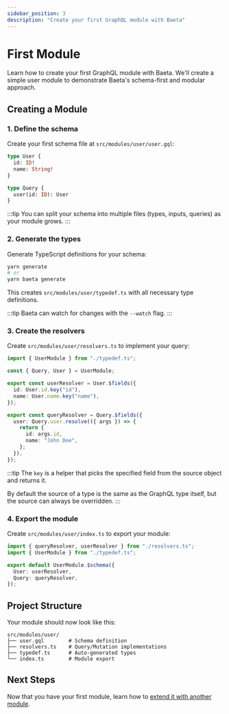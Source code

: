 ```yaml
---
sidebar_position: 3
description: "Create your first GraphQL module with Baeta"
---
```


# First Module

Learn how to create your first GraphQL module with Baeta. We'll create a simple user module to demonstrate Baeta's schema-first and modular approach.

## Creating a Module

### 1. Define the schema

Create your first schema file at `src/modules/user/user.gql`:

```graphql
type User {
  id: ID!
  name: String!
}

type Query {
  user(id: ID): User
}
```

:::tip
You can split your schema into multiple files (types, inputs, queries) as your module grows.
:::

### 2. Generate the types

Generate TypeScript definitions for your schema:

```bash
yarn generate
# or
yarn baeta generate
```

This creates `src/modules/user/typedef.ts` with all necessary type definitions.

:::tip
Baeta can watch for changes with the `--watch` flag.
:::

### 3. Create the resolvers

Create `src/modules/user/resolvers.ts` to implement your query:

```typescript
import { UserModule } from "./typedef.ts";

const { Query, User } = UserModule;

export const userResolver = User.$fields({
  id: User.id.key("id"),
  name: User.name.key("name"),
});

export const queryResolver = Query.$fields({
  user: Query.user.resolve(({ args }) => {
    return {
      id: args.id,
      name: "John Doe",
    };
  }),
});
```

:::tip
The `key` is a helper that picks the specified field from the source object and returns it.

By default the source of a type is the same as the GraphQL type itself, but the source can always be overridden.
:::

### 4. Export the module

Create `src/modules/user/index.ts` to export your module:

```typescript
import { queryResolver, userResolver } from "./resolvers.ts";
import { UserModule } from "./typedef.ts";

export default UserModule.$schema({
  User: userResolver,
  Query: queryResolver,
});
```

## Project Structure

Your module should now look like this:

```
src/modules/user/
├── user.gql        # Schema definition
├── resolvers.ts    # Query/Mutation implementations
├── typedef.ts      # Auto-generated types
└── index.ts        # Module export
```

## Next Steps

Now that you have your first module, learn how to [extend it with another module](./extend-modules).
